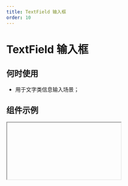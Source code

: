 ```yaml
---
title: TextField 输入框
order: 10
---
```


# TextField 输入框

## 何时使用

- 用于文字类信息输入场景；

## 组件示例


<Iframe url="https://www.aliwork.com/developer/text-field-v2?isRenderNav=false" />

## 组件属性


<AttrTable
  category="form"
  dataSource={[
    {
      code: "value",
      type: "number | string",
      default: "-",
      desc: "设置输入框默认值",
    },
    {
      code: "placeholder",
      type: "string",
      default: `'请选择'`,
      desc: "占位提示",
    },
    {
      code: "htmlType",
      type: `'input' | 'textarea'|'password'`,
      default: "input",
      desc: '设置输入框的类型',
    },
    {
      code:"validationType",
      type:`'text' | 'mobile'|'email'|'url'|'chineseID'|'password'`
      default: "-",
      desc: '设置输入框的格式',
    }
    {
      code: "state",
      type: `'error' | 'loading'|'success'`,
      default: ``,
      desc: '设置输入框state状态',
    },
    {
      code: "hasLimitHint",
      type: "boolean",
      default: "false",
      desc: "是否开启计数器,true为开启",
    },
    {
      code: "hasClear",
      type: "boolean",
      default: "true",
      desc: "是否显示清除按钮,true为开启",
    },
    {
      code: "trim",
      type: "boolean",
      default: "false",
      desc: "是否自动去除头尾空字符,true为去除",
    },
    {
      code:"__style__",
      type:"object",
      default:"-",
      desc:"设置输入框的样式"
    },
    {
      code: "scanCode",
      type: "array",
      default: `~~~json
[
    {
        "title": "启用",
        "name": "enabled",
        "initialValue": false,
        "display": "inline",
        "setter": {
            "key": null,
            "ref": null,
            "props": {},
            "_owner": null
        }
    },
    {
        "title": "扫码类型",
        "name": "type",
        "initialValue": "all",
        "display": "inline",
        "setter": {
            "key": null,
            "ref": null,
            "props": {
                "options": [
                    {
                        "title": "全部",
                        "value": "all"
                    },
                    {
                        "title": "仅条形码",
                        "value": "barCode"
                    },
                    {
                        "title": "仅二维码",
                        "value": "qrCode"
                    }
                ],
                "placeholder": "请选择"
            },
            "_owner": null
        }
    },
    {
        "title": {
            "type": "span",
            "key": null,
            "ref": null,
            "props": {
                "style": {
                    "color": "var(--color-text)"
                },
                "children": [
                    "允许修改",
                    {
                        "type": "br",
                        "key": null,
                        "ref": null,
                        "props": {},
                        "_owner": null
                    },
                    "扫码结果"
                ]
            },
            "_owner": null
        },
        "name": "editable",
        "initialValue": true,
        "display": "inline",
        "setter": {
            "key": null,
            "ref": null,
            "props": {},
            "_owner": null
        }
    }
]      
    `,
    desc: "设置输入框的扫码模式",
    }
    {
      code: "autoFocus",
      type: "boolean",
      default: "false",
      desc: "是否开启自动聚焦,true为自动聚焦",
    },
    {
      code: "addonBefore",
      type: "string",
      default: `-`,
      desc: "输入框前附加内容",
    },
    {
      code: "addonAfter",
      type: "string",
      default: `-`,
      desc: "输入框后附加内容",
    },
    {
      code: "onChange",
      type: "(value: string) => void",
      default: "",
      desc: "输入框组件值发生改变时触发的事件",
    },
    {
      code: "onFocus",
      type: "() => void",
      default: "",
      desc: "输入框获取焦点时触发的事件",
    },
     {
      code: "onBlur",
      type: "() => void",
      default: "",
      desc: "输入框失去焦点触发的事件",
    },
     {
      code: "onPaste",
      type: "(e: event) => void",
      default: "",
      desc: "输入框粘贴时触发的事件",
    },
     {
      code: "onKeyDown",
      type: "() => void",
      default: "",
      desc: "输入框键盘按下时触发的事件",
    },
      {
      code: "onPressEnter",
      type: "() => void",
      default: "",
      desc: "输入框按下回车键时触发的事件",
    },
     {
      code: "onScanCodeSuccess",
      type: "(text: string) => void",
      default: "",
      desc: "输入框扫码成功后触发的事件",
    },
    { 
      code: "onScanCodeSuccess",
      type: "(errorMsg: string) => void",
      default: "",
      desc: "输入框扫码失败后触发的事件",
    }
  ]}
/>
